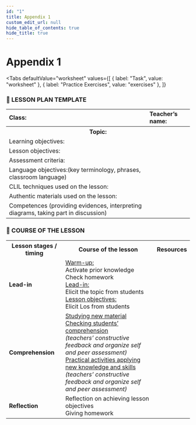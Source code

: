 ```yaml
---
id: "1"
title: Appendix 1
custom_edit_url: null
hide_table_of_contents: true
hide_title: true
---
```



<Theme appendix1 />

# Appendix 1

<Tabs
  defaultValue="worksheet"
  values={[
    { label: "Task", value: "worksheet" },
    { label: "Practice Exercises", value: "exercises" },
  ]}
>

<TabItem value="worksheet">

### 📄 LESSON PLAN TEMPLATE

<table>
  <tr>
    <td>
      <strong>Class:</strong>
    </td>
    <td>
      <strong>Teacher’s name:</strong>
    </td>
  </tr>
  <tr>
    <th colspan="2">Topic: </th>
  </tr>
  <tr>
    <td>Learning objectives:</td>
    <td></td>
  </tr>
  <tr>
    <td>Lesson objectives:</td>
    <td></td>
  </tr>
  <tr>
    <td>Assessment criteria:</td>
    <td></td>
  </tr>
  <tr>
    <td>Language objectives:(key terminology, phrases, classroom language)</td>
    <td></td>
  </tr>
  <tr>
    <td>CLIL techniques used on the lesson:</td>
    <td></td>
  </tr>
  <tr>
    <td>Authentic materials used on the lesson:</td>
    <td></td>
  </tr>
  <tr>
    <td>
      Competences (providing evidences, interpreting diagrams, taking part in
      discussion)
    </td>
    <td></td>
  </tr>
</table>

### 📄 COURSE OF THE LESSON

<table>
  <tr>
    <th>Lesson stages / timing</th>
    <th>Course of the lesson</th>
    <th>Resources</th>
  </tr>
  <tr>
    <td>
      <strong>Lead-in</strong>
    </td>
    <td>
      <u>Warm-up:</u>
      <br />
      Activate prior knowledge
      <br />
      Check homework
      <br />
      <u>Lead-in:</u>
      <br />
      Elicit the topic from students
      <br />
      <u>Lesson objectives:</u>
      <br />
      Elicit Los from students
      <br />
    </td>
    <td></td>
  </tr>
  <tr>
    <td>
      <strong>Comprehension</strong>
    </td>
    <td>
      <u>Studying new material</u>
      <br />
      <u>Checking students’ comprehension</u>
      <br />
      <em>
        (teachers’ constructive feedback and organize self and peer assessment)
      </em>
      <br />
      <u>Practical activities applying new knowledge and skills</u>
      <br />
      <em>
        (teachers’ constructive feedback and organize self and peer assessment)
      </em>
    </td>
    <td></td>
  </tr>
  <tr>
    <td>
      <strong>Reflection</strong>
    </td>
    <td>
      Reflection on achieving lesson objectives
      <br />
      Giving homework
    </td>
    <td></td>
  </tr>
</table>

</TabItem>

<TabItem value="exercises">
  <Frame src="https://learningapps.org/watch?v=p1pgj8xra21" height="480px" />
</TabItem>

</Tabs>

